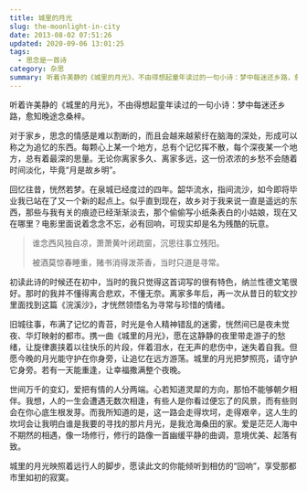 ```yaml
---
title: 城里的月光
slug: the-moonlight-in-city
date: 2013-08-02 07:51:26
updated: 2020-09-06 13:01:25
tags:
  - 思念是一首诗
category: 杂思
summary: 听着许美静的《城里的月光》，不由得想起童年读过的一句小诗：梦中每迷还乡路，愈知晚途念桑梓。
---
```


听着许美静的《城里的月光》，不由得想起童年读过的一句小诗：梦中每迷还乡路，愈知晚途念桑梓。

对于家乡，思念的情感是难以割断的，而且会越来越萦纡在脑海的深处，形成可以称之为追忆的东西。每颗心上某一个地方，总有个记忆挥不散，每个深夜某一个地方，总有着最深的思量。无论你离家多久、离家多远，这一份浓浓的乡愁不会随着时间淡化，毕竟“月是故乡明”。

回忆往昔，恍然若梦。在泉城已经度过的四年。韶华流水，指间流沙，如今即将毕业我已站在了又一个新的起点上。似乎直到现在，故乡对于我来说一直是遥远的东西，那些与我有关的痕迹已经渐渐淡去，那个偷偷写小纸条表白的小姑娘，现在又在哪里？电影里面说着念念不忘，必有回响，可现实却是名为残酷的玩意。

>谁念西风独自凉，萧萧黄叶闭疏窗，沉思往事立残阳。
>
>被酒莫惊春睡重，赌书消得泼茶香，当时只道是寻常。

初读此诗的时候还在初中，当时的我只觉得这首词写的很有特色，纳兰性德文笔很好。那时的我并不懂得离合悲欢，不懂无奈。离家多年后，再一次从昔日的软文抄里面找到这篇《浣溪沙》，才恍然领悟名为寻常与珍惜的情绪。

旧城往事，布满了记忆的青苔，时光是令人精神错乱的迷雾，恍然间已是夜未觉夜、华灯映射的都市。携一曲《城里的月光》，愿在这静静的夜里带走游子的愁绪，让旋律裹挟着以往快乐的片段，伴着泪水，在无声的悲伤中，迷失着自我。但愿今晚的月光能守护在你身旁，让追忆在远方游荡。城里的月光把梦照亮，请守护它身旁。若有一天能重逢，让幸福撒满整个夜晚。

世间万千的变幻，爱把有情的人分两端。心若知道灵犀的方向，那怕不能够朝夕相伴。我想，人的一生会遭遇无数次相逢，有些人是你看过便忘了的风景，而有些则会在你心底生根发芽。而我所知道的是，这一路会走得坎坷，走得艰辛，这人生的坎坷会让我明白谁是我要的寻找的那片月光，是我沧海桑田的家。爱是茫茫人海中不期然的相遇，像一场修行，修行的路像一首幽缓平静的曲调，意境优美、起落有致。

城里的月光映照着远行人的脚步，愿读此文的你能倾听到相仿的“回响”，享受那都市里如初的寂寞。
